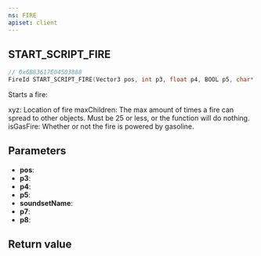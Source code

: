```yaml
---
ns: FIRE
apiset: client
---
```

## START_SCRIPT_FIRE

```c
// 0x6B83617E04503888
FireId START_SCRIPT_FIRE(Vector3 pos, int p3, float p4, BOOL p5, char* soundsetName, float p7, int p8);
```

Starts a fire:

xyz: Location of fire
maxChildren: The max amount of times a fire can spread to other objects. Must be 25 or less, or the function will do nothing.
isGasFire: Whether or not the fire is powered by gasoline.

## Parameters
* **pos**:
* **p3**:
* **p4**:
* **p5**:
* **soundsetName**:
* **p7**:
* **p8**:

## Return value